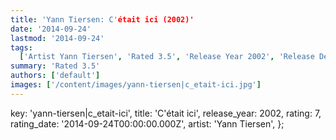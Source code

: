 ```yaml
---
title: 'Yann Tiersen: C'était ici (2002)'
date: '2014-09-24'
lastmod: '2014-09-24'
tags:
  ['Artist Yann Tiersen', 'Rated 3.5', 'Release Year 2002', 'Release Decade 2000']
summary: 'Rated 3.5'
authors: ['default']
images: ['/content/images/yann-tiersen|c_etait-ici.jpg']
---
```


  key: 'yann-tiersen|c_etait-ici',
  title: 'C'était ici',
  release_year: 2002,
  rating: 7,
  rating_date: '2014-09-24T00:00:00.000Z',
  artist: 'Yann Tiersen',
};

<MusicRating data={data} />
